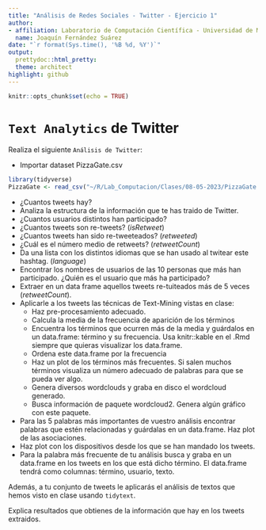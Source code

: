 ```yaml
---
title: "Análisis de Redes Sociales - Twitter - Ejercicio 1"
author:
- affiliation: Laboratorio de Computación Científica - Universidad de Málaga 
  name: Joaquín Fernández Suárez
date: "`r format(Sys.time(), '%B %d, %Y')`"
output:
  prettydoc::html_pretty:
  theme: architect
highlight: github
---
```

 


```r
knitr::opts_chunk$set(echo = TRUE)
```

 

#  ``Text Analytics`` de Twitter  
 



Realiza el siguiente ``Análisis de Twitter``:

- Importar dataset PizzaGate.csv

```r
library(tidyverse)
PizzaGate <- read_csv("~/R/Lab_Computacion/Clases/08-05-2023/PizzaGate.csv")
```

- ¿Cuantos tweets hay?
- Analiza la estructura de la información que te has traido de Twitter. 
- ¿Cuantos usuarios distintos han participado?
- ¿Cuantos tweets son re-tweets? (*isRetweet*)
- ¿Cuantos tweets han sido re-tweeteados? (*retweeted*)
- ¿Cuál es el número medio de retweets? (*retweetCount*)
- Da una lista con los distintos idiomas que se han usado al twitear este hashtag. (*language*)
- Encontrar los nombres de usuarios de las 10 personas que más han participado. ¿Quién es el usuario que más ha participado?
- Extraer en un data frame  aquellos tweets re-tuiteados más de 5 veces (*retweetCount*).
- Aplicarle a los tweets las técnicas de Text-Mining vistas en clase:
    * Haz pre-procesamiento adecuado. 
    * Calcula la media de la frecuencia de aparición de los términos
    * Encuentra los términos que ocurren más de la media y guárdalos en un data.frame: término y su frecuencia. Usa knitr::kable en el .Rmd siempre que quieras visualizar los data.frame.
    * Ordena este data.frame por la frecuencia
    * Haz un plot de los términos más frecuentes. Si salen muchos términos visualiza un número adecuado de palabras para que se pueda ver algo.
    * Genera diversos wordclouds y graba en disco el wordcloud generado.
    * Busca información de paquete wordcloud2. Genera algún gráfico con este paquete. 
-  Para las 5 palabras más importantes de vuestro análisis  encontrar palabras que estén relacionadas y guárdalas en un data.frame. Haz plot de las asociaciones. 
- Haz plot con los dispositivos desde los que se han mandado los tweets.
- Para la palabra más frecuente de tu análisis busca y graba en un data.frame en los tweets en los que está dicho término. El data.frame tendrá como columnas: término, usuario, texto.


Además, a tu conjunto de tweets le aplicarás el análisis de textos que hemos visto en clase usando ``tidytext``. 

Explica resultados que obtienes de la información que hay en los tweets extraidos. 
 